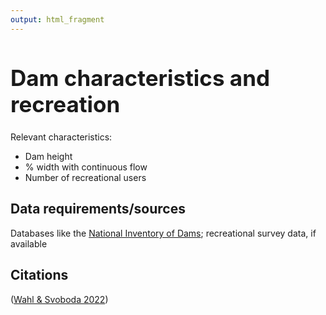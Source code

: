 ```yaml
---
output: html_fragment
---
```


<style type="text/css">
  h1{
  font-size: 2.5em;
}
</style>

# Dam characteristics and recreation

Relevant characteristics:

* Dam height
* % width with continuous flow 
* Number of recreational users

## Data requirements/sources
Databases like the [National Inventory of Dams](https://nid.usace.army.mil/#/); recreational survey data, if available

## Citations
([Wahl & Svoboda 2022](https://doi.org/10.1061/9780784484258.026))